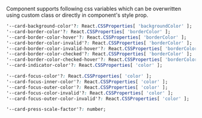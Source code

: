 Component supports following css variables which can be overwritten using custom class or directly in component's style prop.

```css
'--card-background-color'?: React.CSSProperties[ 'backgroundColor' ];
'--card-border-color'?: React.CSSProperties[ 'borderColor' ];
'--card-border-color-hover'?: React.CSSProperties[ 'borderColor' ];
'--card-border-color-invalid'?: React.CSSProperties[ 'borderColor' ];
'--card-border-color-invalid-hover'?: React.CSSProperties[ 'borderColor' ];
'--card-border-color-checked'?: React.CSSProperties[ 'borderColor' ];
'--card-border-color-checked-hover'?: React.CSSProperties[ 'borderColor' ];
'--card-indicator-color'?: React.CSSProperties[ 'color' ];

'--card-focus-color'?: React.CSSProperties[ 'color' ];
'--card-focus-inner-color'?: React.CSSProperties[ 'color' ];
'--card-focus-outer-color'?: React.CSSProperties[ 'color' ];
'--card-focus-color-invalid'?: React.CSSProperties[ 'color' ];
'--card-focus-outer-color-invalid'?: React.CSSProperties[ 'color' ];

'--card-press-scale-factor'?: number;
```
